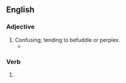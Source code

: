 ==English==

===Adjective===
{{en-adj}}

# Confusing; tending to befuddle or perplex.
#*{{quote-journal|en|date=1 August 2020|work={{w|The Guardian}}|author=David Hytner|url=https://www.theguardian.com/football/2020/aug/01/aubameyang-arsenal-chelsea-fa-cup-final-match-report|title=Aubameyang at the double as Arsenal turn tables on Chelsea to win FA Cup|passage=Football behind closed doors is '''discombobulating'''; this was a whole new level of weirdness}}

===Verb===
{{head|en|verb form}}

# {{present participle of|en|discombobulate|nocat=1}}